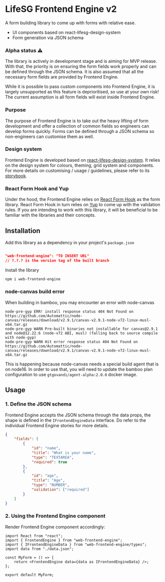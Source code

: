 
<Meta title="Introduction/Getting Started" />

# LifeSG Frontend Engine v2

<VersionTags link="https://github.com/LifeSG/web-frontend-engine" />

A form building library to come up with forms with relative ease.

-   UI components based on react-lifesg-design-system
-   Form generation via JSON schema

### Alpha status ⚠️

The library is actively in development stage and is aiming for MVP release. With that, the priority is on ensuring the form fields work properly and can be defined through the JSON schema. It is also assumed that all the necessary form fields are provided by Frontend Engine.

While it is possible to pass custom components into Frontend Engine, it is largely unsupported as this feature is deprioritised, so use at your own risk! The current assumption is all form fields will exist inside Frontend Engine.

### Purpose

The purpose of Frontend Engine is to take out the heavy lifting of form development and offer a collection of common fields so engineers can develop forms quickly. Forms can be defined through a JSON schema so non-engineers can customise them as well.

### Design system

Frontend Engine is developed based on [react-lifesg-design-system](https://bitbucket.ship.gov.sg/projects/PUSH/repos/react-lifesg-design-system/browse). It relies on the design system for colours, theming, grid system and components. For more details on customising / usage / guidelines, please refer to its [storybook](https://www.dev.lifesg.io/storybook/lifesg/index.html?path=/story/introduction-getting-started--page).

### React Form Hook and Yup

Under the hood, the Frontend Engine relies on [React Form Hook](https://react-hook-form.com/) as the form library. React Form Hook in turn relies on [Yup](https://github.com/jquense/yup) to come up with the validation rules. If you are intending to work with this library, it will be beneficial to be familiar with the libraries and their concepts.

## Installation

Add this library as a dependency in your project's `package.json`

```json

"web-frontend-engine": "TO INSERT URL"
// ?.?.? is the version tag of the built branch

```

Install the library

```bash
npm i web-frontend-engine
```

### node-canvas build error

When building in bamboo, you may encounter an error with node-canvas

```
node-pre-gyp ERR! install response status 404 Not Found on https://github.com/Automattic/node-canvas/releases/download/v2.9.1/canvas-v2.9.1-node-v72-linux-musl-x64.tar.gz
node-pre-gyp WARN Pre-built binaries not installable for canvas@2.9.1 and node@12.22.6 (node-v72 ABI, musl) (falling back to source compile with node-gyp)
node-pre-gyp WARN Hit error response status 404 Not Found on https://github.com/Automattic/node-canvas/releases/download/v2.9.1/canvas-v2.9.1-node-v72-linux-musl-x64.tar.gz
```

This is happening because node-canvas needs a special build agent that is on node16. In order to use that, you will need to update the bamboo plan configuration to use `gtgovandi/agent-alpha:2.0.0` docker image.

## Usage

### 1. Define the JSON schema

Frontend Engine accepts the JSON schema through the data props, the shape is defined in the `IFrontendEngineData` interface. Do refer to the individual Frontend Engine stories for more details.

```json
{
	"fields": [
		{
			"id": "name",
			"title": "What is your name",
			"type": "TEXTAREA",
			"required": true
		},
		{
			"id": "age",
			"title": "Age",
			"type": "NUMBER",
			"validation": ["required"]
		}
	]
}
```

### 2. Using the Frontend Engine component

Render Frontend Engine component accordingly:

```tsx
import React from "react";
import { FrontendEngine } from "web-frontend-engine";
import { IFrontendEngineData } from "web-frontend-engine/types";
import data from "./data.json";

const MyForm = () => {
	return <FrontendEngine data={data as IFrontendEngineData} />;
};

export default MyForm;
```
